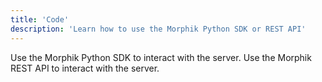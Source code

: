 ```yaml
---
title: 'Code'
description: 'Learn how to use the Morphik Python SDK or REST API'
---
```


<CardGroup cols={2}>
  <Card icon="python" title="Python SDK" href="/python-sdk/morphik">
    Use the Morphik Python SDK to interact with the server.
  </Card>
  <Card icon="code" title="API Reference" href="/api-reference/ingest-text">
    Use the Morphik REST API to interact with the server.
  </Card>
</CardGroup>
